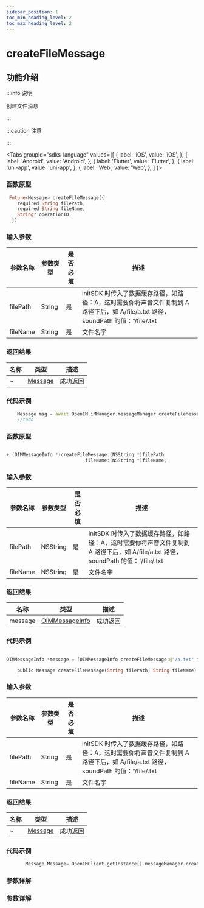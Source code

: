 ```yaml
---
sidebar_position: 1
toc_min_heading_level: 2
toc_max_heading_level: 2
---
```


# createFileMessage

## 功能介绍

:::info 说明

创建文件消息

:::

:::caution 注意

:::

<Tabs
groupId="sdks-language"
values={[
{ label: 'iOS', value: 'iOS', },
{ label: 'Android', value: 'Android', },
{ label: 'Flutter', value: 'Flutter', },
{ label: 'uni-app', value: 'uni-app', },
{ label: 'Web', value: 'Web', },
]
}>

<TabItem value="Flutter">

### 函数原型

```dart showLineNumbers
 Future<Message> createFileMessage({
    required String filePath,
    required String fileName,
    String? operationID,
  })
```

### 输入参数

| 参数名称 | 参数类型 | 是否必填 | 描述                                                                                                                              |
| -------- | -------- | -------- | --------------------------------------------------------------------------------------------------------------------------------- |
| filePath | String | 是       | initSDK 时传入了数据缓存路径，如路径：A，这时需要你将声音文件复制到 A 路径下后，如 A/file/a.txt 路径，soundPath 的值：“/file/.txt |
| fileName | String | 是       | 文件名字                                                                                                                          |

### 返回结果

| 名称    | 类型                                                      | 描述     |
| ------- | --------------------------------------------------------- | -------- |
| ~ | [Message](docs/sdks/Class/Message/MessageInfo.mdx) | 成功返回 |

### 代码示例

```dart showLineNumbers
    Message msg = await OpenIM.iMManager.messageManager.createFileMessage(filePath: filePath, fileName: fileName);
    //todo
```

</TabItem>

<TabItem value="iOS">

### 函数原型

```swift showLineNumbers

+ (OIMMessageInfo *)createFileMessage:(NSString *)filePath
                             fileName:(NSString *)fileName;

```

### 输入参数

| 参数名称 | 参数类型 | 是否必填 | 描述                                                                                                                              |
| -------- | -------- | -------- | --------------------------------------------------------------------------------------------------------------------------------- |
| filePath | NSString | 是       | initSDK 时传入了数据缓存路径，如路径：A，这时需要你将声音文件复制到 A 路径下后，如 A/file/a.txt 路径，soundPath 的值：“/file/.txt |
| fileName | NSString | 是       | 文件名字                                                                                                                          |

### 返回结果

| 名称    | 类型                                                      | 描述     |
| ------- | --------------------------------------------------------- | -------- |
| message | [OIMMessageInfo](docs/sdks/Class/Message/MessageInfo.mdx) | 成功返回 |

### 代码示例

```swift showLineNumbers

OIMMessageInfo *message = [OIMMessageInfo createFileMessage:@"/a.txt" fileName:@"a.txt"];

```

</TabItem>

<TabItem value="Android">

```dart showLineNumbers
    public Message createFileMessage(String filePath, String fileName)
```

### 输入参数

| 参数名称 | 参数类型 | 是否必填 | 描述                                                                                                                              |
| -------- | -------- | -------- | --------------------------------------------------------------------------------------------------------------------------------- |
| filePath | String | 是       | initSDK 时传入了数据缓存路径，如路径：A，这时需要你将声音文件复制到 A 路径下后，如 A/file/a.txt 路径，soundPath 的值：“/file/.txt |
| fileName | String | 是       | 文件名字                                                                                                                          |

### 返回结果

| 名称    | 类型                                                      | 描述     |
| ------- | --------------------------------------------------------- | -------- |
| ~ | [Message](docs/sdks/Class/Message/MessageInfo.mdx) | 成功返回 |

### 代码示例

```dart showLineNumbers
       Message Message= OpenIMClient.getInstance().messageManager.createFileMessage( filePath,  fileName)
```

</TabItem>

<TabItem value="Web">

### 参数详解

</TabItem>

<TabItem value="uni-app">

### 参数详解

</TabItem>

</Tabs>
